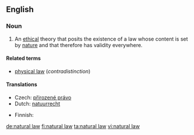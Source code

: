 ==English==
{{wikipedia}}

===Noun===
{{en-noun|-|sg=[[natural]] [[law]]}}

# {{philosophy}} An [[ethical]] theory that posits the existence of a law whose content is set by [[nature]] and that therefore has validity everywhere.

====Related terms====
* [[physical law]] (''contradistinction'')

====Translations====
{{trans-top|ethical theory}}
* Czech: [[přirozené právo]] {{n}}
* Dutch: [[natuurrecht]] {{n}}
{{trans-mid}}
* Finnish: {{t|fi|luonnonoikeus}}
{{trans-bottom}}

[[de:natural law]]
[[fi:natural law]]
[[ta:natural law]]
[[vi:natural law]]